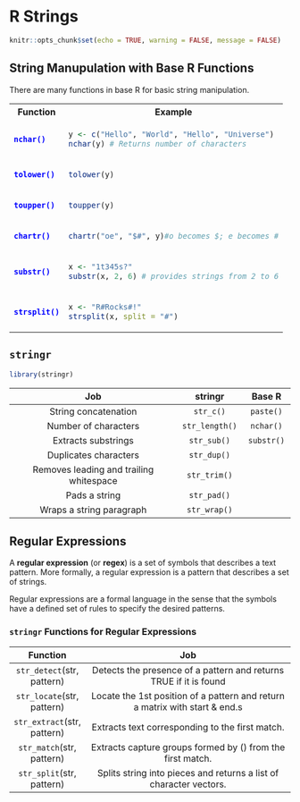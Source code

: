 # R Strings
```r
knitr::opts_chunk$set(echo = TRUE, warning = FALSE, message = FALSE)
```
## String Manupulation with Base R Functions


There are many functions in base R for basic string manipulation.


<table class='table'>
<tr> <th>Function</th> <th>Example</th> <tr>
<tr>
<td>

<span style="color:blue">**`nchar()`
**</span>


</td>
<td>

```r
y <- c("Hello", "World", "Hello", "Universe")
nchar(y) # Returns number of characters
```

</td>
<tr>

<tr>
<td>

<span style="color:blue">**`tolower()`
**</span>

</td>
<td>

```r
tolower(y)
```

</td>
<tr>


<tr>
<td>

<span style="color:blue">**`toupper()`
**</span>

</td>
<td>

```r
toupper(y)
```

</td>
<tr>

<tr>
<td>

<span style="color:blue">**`chartr()`
**</span>

</td>
<td>

```r
chartr("oe", "$#", y)#o becomes $; e becomes #
```

</td>
<tr>

<tr>
<td>

<span style="color:blue">**`substr()`
**</span>

</td>
<td>

```r
x <- "1t345s?"
substr(x, 2, 6) # provides strings from 2 to 6
```

</td>
<tr>
<tr>
<td>

<span style="color:blue">**`strsplit()`
**</span>

</td>
<td>

```r
x <- "R#Rocks#!"
strsplit(x, split = "#")
```

</td>
<tr>
</table>

## `stringr`

```r
library(stringr)
```

|                   Job                   |     stringr    |   Base R   |
|:---------------------------------------:|:--------------:|:----------:|
|           String concatenation          |    `str_c()`   |  `paste()` |
|           Number of characters          | `str_length()` |  `nchar()` |
|           Extracts substrings           |   `str_sub()`  | `substr()` |
|          Duplicates characters          |   `str_dup()`  |            |
| Removes leading and trailing whitespace |  `str_trim()`  |            |
|              Pads a string              |   `str_pad()`  |            |
|         Wraps a string paragraph        |  `str_wrap()`  |            |

## Regular Expressions

A **regular expression** (or **regex**) is a set of symbols that describes a text pattern. More formally, a regular expression is a pattern that describes a set of strings.


Regular expressions are a formal language in the sense that the symbols have a defined set of rules to specify the desired patterns.

### `stringr` Functions for Regular Expressions

|         Function         |                                     Job                                     |
|:------------------------:|:---------------------------------------------------------------------------:|
| `str_detect`(str, pattern) | Detects the presence of a pattern and returns TRUE if it is found           |
| `str_locate`(str, pattern)          | Locate the 1st position of a pattern and return a matrix with start & end.s |
| `str_extract`(str, pattern)          | Extracts text corresponding to the first match.                             |
| `str_match`(str, pattern)            | Extracts capture groups formed by () from the first match.                  |
| `str_split`(str, pattern)            | Splits string into pieces and returns a list of character vectors.          |
